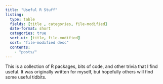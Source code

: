 ```yaml
---
title: "Useful R Stuff"
listing:
  type: table
  fields: [title , categories, file-modified]
  date-format: short
  categories: true
  sort-ui: [title, file-modified]
  sort: "file-modified desc"
  contents:
    - "posts/"
---
```

<!-- This style block and the following script blocks are all because the `categories` column defaults to not having spaces after commas -->
<style>
table.quarto-listing-table * td:first-child {
  width: 55%;
}
table.quarto-listing-table * td:nth-child(2) {
  width: 35%;
}
table.quarto-listing-table * td:nth-child(2) {
  width: 10%;
}
</style>

<script src="/jquery-3.7.0.min.js"></script>
<script type="text/javascript">
$(document).ready(function() {
  $tds = $(".listing-categories");
  
  $tds.each(function () {
    this.innerHTML = this.innerHTML.replace(",", ", ");
    $(this).parent().css("width", "30%");
  });
  
});
</script>

This is a collection of R packages, bits of code, and other trivia that I find useful.  It was originally written for myself, but hopefully others will find some useful tidbits.

<br>